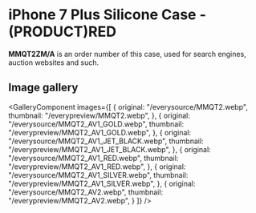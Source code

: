 
# iPhone 7 Plus Silicone Case - (PRODUCT)RED

<Callout type='info' emoji='👉🏻'>**MMQT2ZM/A** is an order number of this case, used for search engines, auction websites and such.</Callout>

## Image gallery

<GalleryComponent
    images={[
      {
        original: "/everysource/MMQT2.webp",
        thumbnail: "/everypreview/MMQT2.webp",
      },
      {
        original: "/everysource/MMQT2_AV1_GOLD.webp",
        thumbnail: "/everypreview/MMQT2_AV1_GOLD.webp",
      },
      {
        original: "/everysource/MMQT2_AV1_JET_BLACK.webp",
        thumbnail: "/everypreview/MMQT2_AV1_JET_BLACK.webp",
      },
      {
        original: "/everysource/MMQT2_AV1_RED.webp",
        thumbnail: "/everypreview/MMQT2_AV1_RED.webp",
      },
      {
        original: "/everysource/MMQT2_AV1_SILVER.webp",
        thumbnail: "/everypreview/MMQT2_AV1_SILVER.webp",
      },
      {
        original: "/everysource/MMQT2_AV2.webp",
        thumbnail: "/everypreview/MMQT2_AV2.webp",
      }
    ]}
  />
